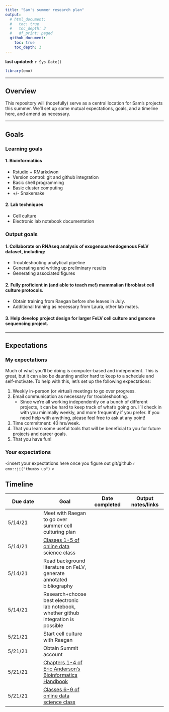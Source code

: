 ```yaml
---
title: "Sam's summer research plan"
output:
  # html_document:
  #   toc: true
  #   toc_depth: 3
  #   df_print: paged
  github_document:
    toc: true
    toc_depth: 3
---
```


__last updated:__ `r Sys.Date()`

```r
library(emo)
```


----

## Overview
This repository will (hopefully) serve as a central location for Sam's projects this summer. We'll set up some mutual expectations, goals, and a timeline here, and amend as necessary.

----

## Goals

### Learning goals

#### 1. Bioinformatiics
- Rstudio + RMarkdwon
- Version control: git and github integration
- Basic shell programming
- Basic cluster computing
- +/- Snakemake

#### 2. Lab techniques
- Cell culture
- Electronic lab notebook documentation

### Output goals

#### 1. Collaborate on RNAseq analysis of exogenous/endogenous FeLV dataset, including:
- Troubleshooting analytical pipeline
- Generating and writing up preliminary results
- Generating associated figures

#### 2. Fully proficient in (and able to teach me!) mammalian fibroblast cell culture protocols.
- Obtain training from Raegan before she leaves in July.
- Additional training as necessary from Laura, other lab mates.

#### 3. Help develop project design for larger FeLV cell culture and genome sequencing project.

----

## Expectations

### My expectations
Much of what you'll be doing is computer-based and independent. This is great, but it can also be daunting and/or hard to keep to a schedule and self-motivate. To help with this, let's set up the following expectations:

1. Weekly in-person (or virtual) meetings to go over progress.
1. Email communication as necessary for troubleshooting.
    - Since we're all working independently on a bunch of different projects, it can be hard to keep track of what's going on. I'll check in with you minimally weekly, and more frequently if you prefer. If you need help with anything, please feel free to ask at any point!
1. Time commitment: 40 hrs/week.
1. That you learn some useful tools that will be beneficial to you for future projects and career goals.
1. That you have fun!

### Your expectations

<insert your expectations here once you figure out git/github `r emo::ji("thumbs up")` >

## Timeline

Due date | Goal | Date completed | Output notes/links 
---- |----|----|----
5/14/21 | Meet with Raegan to go over summer cell culturing plan | | 
5/14/21 | [Classes 1-5 of online data science class](https://nt246.github.io/NTRES6940-data-science/syllabus.html) | | 
5/14/21 | Read background literature on FeLV, generate annotated bibliography | | 
5/14/21 | Research+choose best electronic lab notebook, whether github integration is possible | | 
5/21/21 | Start cell culture with Raegan | | 
5/21/21 | Obtain Summit account | | 
5/21/21 | [Chapters 1-4 of Eric Anderson's Bioinformatics Handbook](https://eriqande.github.io/eca-bioinf-handbook/essential-unixlinux-terminal-knowledge.html) | | 
5/21/21 | [Classes 6-9 of online data science class](https://nt246.github.io/NTRES6940-data-science/syllabus.html) | | 
